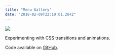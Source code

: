 ```yaml
---
title: "Menu Gallery"
date: "2018-02-09T22:10:01.284Z"
---
```


<Img
  src="/images/posts/menu-gallery.png"
  width={2154}
  height={1232}
  caption="Menu Gallery project"
/>

Experimenting with CSS transitions and animations.

Code available on [GitHub](https://github.com/eneax/Menu_Gallery).
